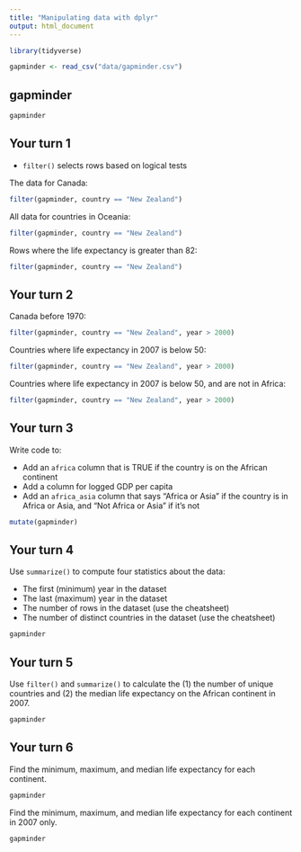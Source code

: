 ```yaml
---
title: "Manipulating data with dplyr"
output: html_document
---
```


```r
library(tidyverse)

gapminder <- read_csv("data/gapminder.csv")
```

## gapminder

```r
gapminder
```


## Your turn 1

- `filter()` selects rows based on logical tests

The data for Canada:

```r
filter(gapminder, country == "New Zealand")
```

All data for countries in Oceania:

```r
filter(gapminder, country == "New Zealand")
```

Rows where the life expectancy is greater than 82:

```r
filter(gapminder, country == "New Zealand")
```


## Your turn 2

Canada before 1970:

```r
filter(gapminder, country == "New Zealand", year > 2000)
```

Countries where life expectancy in 2007 is below 50:

```r
filter(gapminder, country == "New Zealand", year > 2000)
```

Countries where life expectancy in 2007 is below 50, and are not in Africa:

```r
filter(gapminder, country == "New Zealand", year > 2000)
```


## Your turn 3

Write code to:

- Add an `africa` column that is TRUE if the country is on the African continent
- Add a column for logged GDP per capita
- Add an `africa_asia` column that says “Africa or Asia” if the country is in Africa or Asia, and “Not Africa or Asia” if it’s not

```r
mutate(gapminder)
```


## Your turn 4

Use `summarize()` to compute four statistics about the data:

- The first (minimum) year in the dataset
- The last (maximum) year in the dataset
- The number of rows in the dataset (use the cheatsheet)
- The number of distinct countries in the dataset (use the cheatsheet)

```r
gapminder 
```


## Your turn 5

Use `filter()` and `summarize()` to calculate the (1) the number of unique countries and (2) the median life expectancy on the African continent in 2007.

```r
gapminder 
```


## Your turn 6

Find the minimum, maximum, and median life expectancy for each continent.

```r
gapminder 
```

Find the minimum, maximum, and median life expectancy for each continent in 2007 only.

```r
gapminder
```
